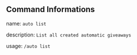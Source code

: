 ## Command Informations
name: ``auto list``

description: ``List all created automatic giveaways``

usage: ``/auto list``
